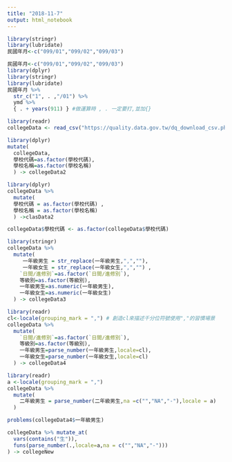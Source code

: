 ```yaml
---
title: "2018-11-7"
output: html_notebook
---
```



```r
library(stringr)
library(lubridate)
民國年月<-c("099/01","099/02","099/03")


```

```r
民國年月<-c("099/01","099/02","099/03")
library(dplyr)
library(stringr)
library(lubridate)
民國年月 %>% 
  str_c("1", . ,"/01") %>%
  ymd %>%
  { . + years(911) } #做運算時 , . 一定要打,並加{}
```

```r
library(readr)
collegeData <- read_csv("https://quality.data.gov.tw/dq_download_csv.php?nid=6231&md5_url=dda8fca407131483c1d8cbf3d61cf793")
```

```r
library(dplyr)
mutate(
  collegeData,
  學校代碼=as.factor(學校代碼),
  學校名稱=as.factor(學校名稱)
  ) -> collegeData2
```

```r
library(dplyr)
collegeData %>%
  mutate( 
  學校代碼 = as.factor(學校代碼) ,
  學校名稱 = as.factor(學校名稱)
  ) ->clasData2
```

```r
collegeData$學校代碼 <- as.factor(collegeData$學校代碼)
```

```r
library(stringr)
collegeData %>% 
  mutate(
     一年級男生 = str_replace(一年級男生,",",""),
     一年級女生 = str_replace(一年級女生,",","") ,
    `日間∕進修別`=as.factor(`日間∕進修別`),
    等級別=as.factor(等級別),
    一年級男生=as.numeric(一年級男生),
    一年級女生=as.numeric(一年級女生)
  ) -> collegeData3
```

```r
library(readr)
cl<-locale(grouping_mark = ",") # 創造cl來描述千分位符號使用","的習慣場景
collegeData %>% 
  mutate(
    `日間∕進修別`=as.factor(`日間∕進修別`),
    等級別=as.factor(等級別),
    一年級男生=parse_number(一年級男生,locale=cl),
    一年級女生=parse_number(一年級女生,locale=cl)
  ) -> collegeData4
```

```r
library(readr)
a <-locale(grouping_mark = ",")
collegeData %>%
  mutate(
    二年級男生 = parse_number(二年級男生,na =c("","NA","-"),locale = a)
  )
```

```r
problems(collegeData4$一年級男生)
```

```r
collegeData %>% mutate_at(
  vars(contains("生")),
  funs(parse_number(.,locale=a,na = c("","NA","-")))
) -> collegeNew

```


